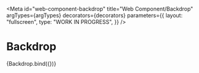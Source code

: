 <!-- @license CC0-1.0 -->


<Meta
  id="web-component-backdrop"
  title="Web Component/Backdrop"
  argTypes={argTypes}
  decorators={decorators}
  parameters={{
    layout: "fullscreen",
    type: "WORK IN PROGRESS",
  }}
/>

# Backdrop

<Canvas>
  <Story args={defaultArgs} name="Default">
    {Backdrop.bind({})}
  </Story>
</Canvas>

<ArgsTable story="Default" />
